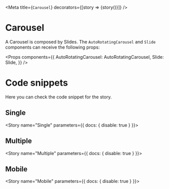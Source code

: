 
<Meta
  title={`Carousel`}
  decorators={[story => <DivFlex>{story()}</DivFlex>]}
/>

# Carousel

A Carousel is composed by Slides. The `AutoRotatingCarousel` and `Slide` components can receive the following props:

<Props
  components={{
    AutoRotatingCarousel: AutoRotatingCarousel,
    Slide: Slide,
  }}
/>

# Code snippets

Here you can check the code snippet for the story.

## Single

<Story name="Single" parameters={{ docs: { disable: true } }}>
  <div style={{ width: '700px', height: '400px' }}>
    <AutoRotatingCarousel>
      <Slide
        title="Seja bem-vindo ao novo Portal"
        titleColor="#f69322"
        subtitle="Com novos recursos e design mais atrativo e fácil de usar. Aproveite as novidades!<br/>Dúvidas? Acesse a Central de Relacionamentos, HelpTec."
        backgroundImage="https://ak6.picdn.net/shutterstock/videos/21643606/thumb/1.jpg"
        buttonTitle="ACESSAR HELPTEC"
        link="https://www.tecsinapse.com.br/"
        linkTarget="_blank"
      />
    </AutoRotatingCarousel>
  </div>
</Story>

<Source id="carousel--single" />

## Multiple

<Story name="Multiple" parameters={{ docs: { disable: true } }}>
  <div style={{ width: '700px', height: '400px' }}>
    <AutoRotatingCarousel autoplay>
      <Slide
        link="http://www.tecsinapse.com.br"
        linkTarget="_blank"
        backgroundImage="https://www.sokolovelaw.com/wp-content/uploads/automotive-mechanics.jpg"
        title="Relatório de Manuntenção BMW"
        subtitle="Já estão disponíveis todos os relatórios de manuntenção de 2019."
      />
      <Slide
        link="http://www.tecsinapse.com.br"
        linkTarget="_blank"
        backgroundImage="https://autonesian.com/wp-content/uploads/2017/02/astra-autoprima-bmw-2-700x400.jpg"
        title="Comitê Geral Seleciona Integrantes"
        subtitle="O comitê geral elegeu os novos membros para o Premium Selection."
      />
    </AutoRotatingCarousel>
  </div>
</Story>

<Source id="carousel--multiple" />

## Mobile

<Story name="Mobile" parameters={{ docs: { disable: true } }}>
  <div style={{ width: '100vw', height: '300px' }}>
    <AutoRotatingCarousel variant="mobile">
      <Slide
        link="http://www.tecsinapse.com.br"
        linkTarget="_blank"
        backgroundImage="https://www.sokolovelaw.com/wp-content/uploads/automotive-mechanics.jpg"
        title="Relatório de Manuntenção BMW"
        subtitle="Já estão disponíveis todos os relatórios de manuntenção de 2019."
        buttonTitle="SAIBA MAIS"
        mobile
      />
      <Slide
        link="http://www.tecsinapse.com.br"
        linkTarget="_blank"
        backgroundImage="https://autonesian.com/wp-content/uploads/2017/02/astra-autoprima-bmw-2-700x400.jpg"
        title="Comitê Geral Seleciona Integrantes"
        subtitle="O comitê geral elegeu os novos membros para o Premium Selection."
        mobile
      />
    </AutoRotatingCarousel>
  </div>
</Story>

<Source id="carousel--mobile" />
